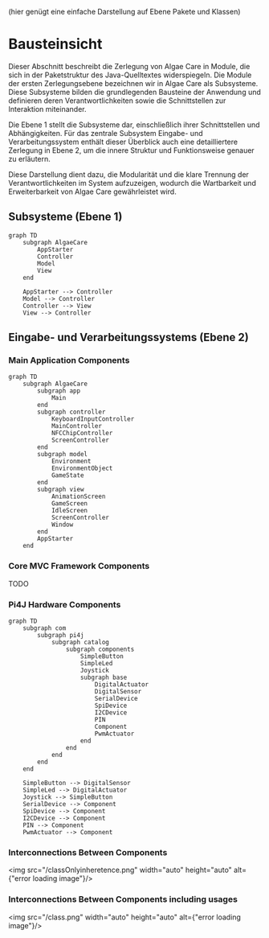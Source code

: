 (hier genügt eine einfache Darstellung auf Ebene Pakete und Klassen)

# Bausteinsicht

Dieser Abschnitt beschreibt die Zerlegung von Algae Care in Module, die sich in der Paketstruktur des Java-Quelltextes widerspiegeln. Die Module der ersten Zerlegungsebene bezeichnen wir in Algae Care als Subsysteme. Diese Subsysteme bilden die grundlegenden Bausteine der Anwendung und definieren deren Verantwortlichkeiten sowie die Schnittstellen zur Interaktion miteinander.

Die Ebene 1 stellt die Subsysteme dar, einschließlich ihrer Schnittstellen und Abhängigkeiten. Für das zentrale Subsystem Eingabe- und Verarbeitungssystem enthält dieser Überblick auch eine detailliertere Zerlegung in Ebene 2, um die innere Struktur und Funktionsweise genauer zu erläutern.

Diese Darstellung dient dazu, die Modularität und die klare Trennung der Verantwortlichkeiten im System aufzuzeigen, wodurch die Wartbarkeit und Erweiterbarkeit von Algae Care gewährleistet wird.

## Subsysteme (Ebene 1)

```mermaid
graph TD
    subgraph AlgaeCare
        AppStarter
        Controller
        Model
        View
    end

    AppStarter --> Controller
    Model --> Controller
    Controller --> View
    View --> Controller
```

## Eingabe- und Verarbeitungssystems (Ebene 2)

### Main Application Components

```mermaid
graph TD
    subgraph AlgaeCare
        subgraph app
            Main
        end
        subgraph controller
            KeyboardInputController
            MainController
            NFCChipController
            ScreenController
        end
        subgraph model
            Environment
            EnvironmentObject
            GameState
        end
        subgraph view
            AnimationScreen
            GameScreen
            IdleScreen
            ScreenController
            Window
        end
        AppStarter
    end
```

### Core MVC Framework Components

TODO

### Pi4J Hardware Components

```mermaid
graph TD
    subgraph com
        subgraph pi4j
            subgraph catalog
                subgraph components
                    SimpleButton
                    SimpleLed
                    Joystick
                    subgraph base
                        DigitalActuator
                        DigitalSensor
                        SerialDevice
                        SpiDevice
                        I2CDevice
                        PIN
                        Component
                        PwmActuator
                    end
                end
            end
        end
    end

    SimpleButton --> DigitalSensor
    SimpleLed --> DigitalActuator
    Joystick --> SimpleButton
    SerialDevice --> Component
    SpiDevice --> Component
    I2CDevice --> Component
    PIN --> Component
    PwmActuator --> Component
```

### Interconnections Between Components

<img src="/classOnlyinheretence.png" width="auto" height="auto"  alt={"error loading image"}/>

### Interconnections Between Components including usages

<img src="/class.png" width="auto" height="auto"  alt={"error loading image"}/>